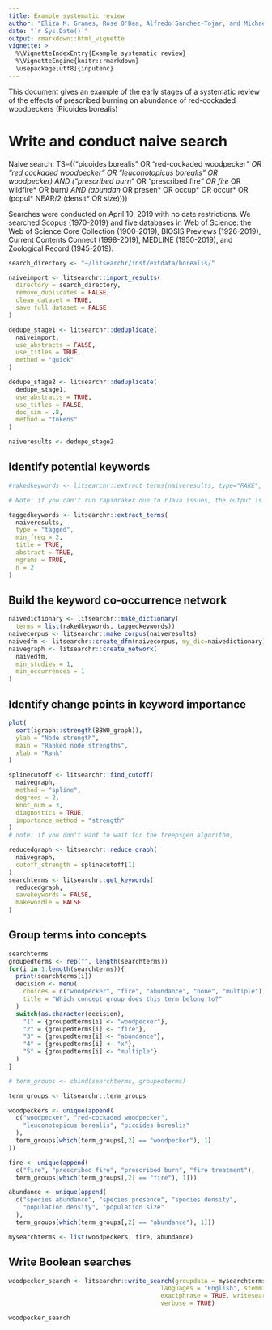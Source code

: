 ```yaml
---
title: Example systematic review
author: "Eliza M. Grames, Rose O'Dea, Alfredo Sanchez-Tojar, and Michael Schermann"
date: "`r Sys.Date()`"
output: rmarkdown::html_vignette
vignette: >
  %\VignetteIndexEntry{Example systematic review}
  %\VignetteEngine{knitr::rmarkdown}
  \usepackage[utf8]{inputenc}
---
```

This document gives an example of the early stages of a systematic review of the effects of prescribed burning on abundance of red-cockaded woodpeckers (Picoides borealis)

# Write and conduct naive search

Naive search: TS=(("picoides borealis" OR "red-cockaded woodpecker*" OR "red cockaded woodpecker" OR "leuconotopicus borealis" OR woodpecker) AND ("prescribed burn*" OR "prescribed fire*" OR fire* OR wildfire* OR burn*) AND (abundan* OR presen* OR occup* OR occur* OR (popul* NEAR/2 (densit* OR size))))

Searches were conducted on April 10, 2019 with no date restrictions. We searched Scopus (1970-2019) and five databases in Web of Science: the Web of Science Core Collection (1900-2019), BIOSIS Previews (1926-2019), Current Contents Connect (1998-2019), MEDLINE (1950-2019), and Zoological Record (1945-2019).

```r
search_directory <- "~/litsearchr/inst/extdata/borealis/"

naiveimport <- litsearchr::import_results(
  directory = search_directory,
  remove_duplicates = FALSE,
  clean_dataset = TRUE,
  save_full_dataset = FALSE
)

dedupe_stage1 <- litsearchr::deduplicate(
  naiveimport,
  use_abstracts = FALSE,
  use_titles = TRUE,
  method = "quick"
)

dedupe_stage2 <- litsearchr::deduplicate(
  dedupe_stage1,
  use_abstracts = TRUE,
  use_titles = FALSE,
  doc_sim = .8,
  method = "tokens"
)

naiveresults <- dedupe_stage2

```

## Identify potential keywords

```r
#rakedkeywords <- litsearchr::extract_terms(naiveresults, type="RAKE", min_freq = 2, title = TRUE, abstract = TRUE, ngrams = TRUE, n=2)

# Note: if you can't run rapidraker due to rJava issues, the output is stored in litsearchr::rakedkeywords

taggedkeywords <- litsearchr::extract_terms(
  naiveresults,
  type = "tagged",
  min_freq = 2,
  title = TRUE,
  abstract = TRUE,
  ngrams = TRUE,
  n = 2
)

```

## Build the keyword co-occurrence network

```r
naivedictionary <- litsearchr::make_dictionary(
  terms = list(rakedkeywords, taggedkeywords))
naivecorpus <- litsearchr::make_corpus(naiveresults)
naivedfm <- litsearchr::create_dfm(naivecorpus, my_dic=naivedictionary)
naivegraph <- litsearchr::create_network(
  naivedfm,
  min_studies = 1,
  min_occurrences = 1
)
```

## Identify change points in keyword importance

```r
plot(
  sort(igraph::strength(BBWO_graph)),
  ylab = "Node strength",
  main = "Ranked node strengths",
  xlab = "Rank"
)
```

```r
splinecutoff <- litsearchr::find_cutoff(
  naivegraph,
  method = "spline",
  degrees = 2,
  knot_num = 3,
  diagnostics = TRUE,
  importance_method = "strength"
)
# note: if you don't want to wait for the freepsgen algorithm,
```


```r
reducedgraph <- litsearchr::reduce_graph(
  naivegraph,
  cutoff_strength = splinecutoff[1]
)
searchterms <- litsearchr::get_keywords(
  reducedgraph,
  savekeywords = FALSE,
  makewordle = FALSE
)
```

## Group terms into concepts
```r
searchterms
groupedterms <- rep("", length(searchterms))
for(i in 1:length(searchterms)){
  print(searchterms[i])
  decision <- menu(
    choices = c("woodpecker", "fire", "abundance", "none", "multiple"),
    title = "Which concept group does this term belong to?"
  )
  switch(as.character(decision),
    "1" = {groupedterms[i] <- "woodpecker"},
    "2" = {groupedterms[i] <- "fire"},
    "3" = {groupedterms[i] <- "abundance"},
    "4" = {groupedterms[i] <- "x"},
    "5" = {groupedterms[i] <- "multiple"}
  )
}

# term_groups <- cbind(searchterms, groupedterms)

term_groups <- litsearchr::term_groups

woodpeckers <- unique(append(
  c("woodpecker", "red-cockaded woodpecker",
    "leuconotopicus borealis", "picoides borealis"
  ),
  term_groups[which(term_groups[,2] == "woodpecker"), 1]
))

fire <- unique(append(
  c("fire", "prescribed fire", "prescribed burn", "fire treatment"),
  term_groups[which(term_groups[,2] == "fire"), 1]))

abundance <- unique(append(
  c("species abundance", "species presence", "species density",
    "population density", "population size"
  ),
  term_groups[which(term_groups[,2] == "abundance"), 1]))

mysearchterms <- list(woodpeckers, fire, abundance)

```

## Write Boolean searches

```r
woodpecker_search <- litsearchr::write_search(groupdata = mysearchterms,
                                          languages = "English", stemming = TRUE,
                                          exactphrase = TRUE, writesearch = FALSE,
                                          verbose = TRUE)

woodpecker_search

```
